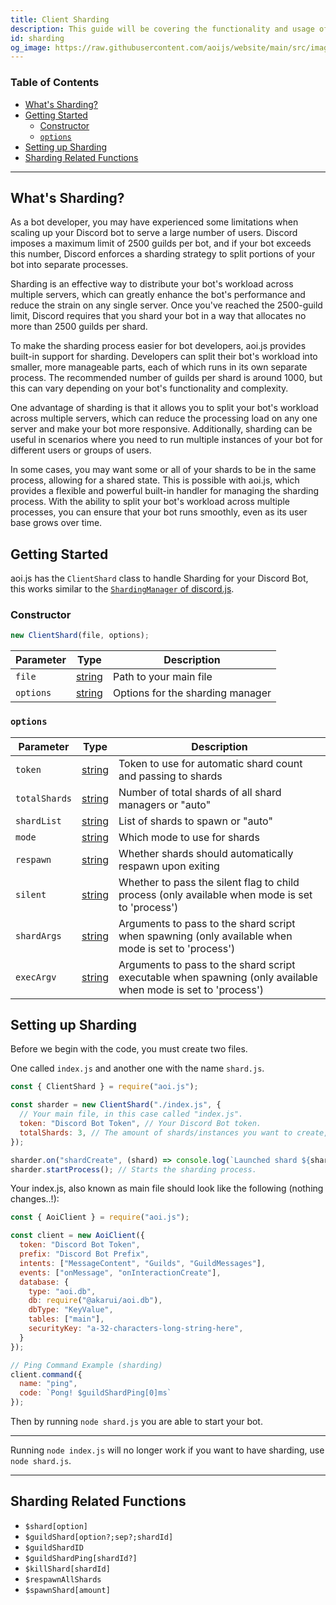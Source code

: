 ```yaml
---
title: Client Sharding
description: This guide will be covering the functionality and usage of client sharding.
id: sharding
og_image: https://raw.githubusercontent.com/aoijs/website/main/src/images/og/9.png
---
```


### Table of Contents
- [What's Sharding?](#whats-sharding)
- [Getting Started](#getting-started)
  - [Constructor](#constructor)
  - [`options`](#options)
- [Setting up Sharding](#setting-up-sharding)
- [Sharding Related Functions](#sharding-related-functions)

---

## What's Sharding?

As a bot developer, you may have experienced some limitations when scaling up your Discord bot to serve a large number of users. Discord imposes a maximum limit of 2500 guilds per bot, and if your bot exceeds this number, Discord enforces a sharding strategy to split portions of your bot into separate processes.

Sharding is an effective way to distribute your bot's workload across multiple servers, which can greatly enhance the bot's performance and reduce the strain on any single server. Once you've reached the 2500-guild limit, Discord requires that you shard your bot in a way that allocates no more than 2500 guilds per shard.

To make the sharding process easier for bot developers, aoi.js provides built-in support for sharding. Developers can split their bot's workload into smaller, more manageable parts, each of which runs in its own separate process. The recommended number of guilds per shard is around 1000, but this can vary depending on your bot's functionality and complexity.

One advantage of sharding is that it allows you to split your bot's workload across multiple servers, which can reduce the processing load on any one server and make your bot more responsive. Additionally, sharding can be useful in scenarios where you need to run multiple instances of your bot for different users or groups of users.

In some cases, you may want some or all of your shards to be in the same process, allowing for a shared state. This is possible with aoi.js, which provides a flexible and powerful built-in handler for managing the sharding process. With the ability to split your bot's workload across multiple processes, you can ensure that your bot runs smoothly, even as its user base grows over time.

## Getting Started

aoi.js has the `ClientShard` class to handle Sharding for your Discord Bot, this works similar to the [`ShardingManager` of discord.js](https://old.discordjs.dev/#/docs/discord.js/14.13.0/class/ShardingManager).

### Constructor

```js
new ClientShard(file, options);
```

| Parameter |                                               Type                                                | Description                      |
| --------- | :-----------------------------------------------------------------------------------------------: | -------------------------------- |
| `file`    | [string](https://developer.mozilla.org/en-US/docs/Web/JavaScript/Reference/Global_Objects/String) | Path to your main file           |
| `options` | [string](https://developer.mozilla.org/en-US/docs/Web/JavaScript/Reference/Global_Objects/String) | Options for the sharding manager |

### `options`

| Parameter     |                                               Type                                                | Description                                                                                                   |
| ------------- | :-----------------------------------------------------------------------------------------------: | ------------------------------------------------------------------------------------------------------------- |
| `token`       | [string](https://developer.mozilla.org/en-US/docs/Web/JavaScript/Reference/Global_Objects/String) | Token to use for automatic shard count and passing to shards                                                  |
| `totalShards` | [string](https://developer.mozilla.org/en-US/docs/Web/JavaScript/Reference/Global_Objects/String) | Number of total shards of all shard managers or "auto"                                                        |
| `shardList`   | [string](https://developer.mozilla.org/en-US/docs/Web/JavaScript/Reference/Global_Objects/String) | List of shards to spawn or "auto"                                                                             |
| `mode`        | [string](https://developer.mozilla.org/en-US/docs/Web/JavaScript/Reference/Global_Objects/String) | Which mode to use for shards                                                                                  |
| `respawn`     | [string](https://developer.mozilla.org/en-US/docs/Web/JavaScript/Reference/Global_Objects/String) | Whether shards should automatically respawn upon exiting                                                      |
| `silent`      | [string](https://developer.mozilla.org/en-US/docs/Web/JavaScript/Reference/Global_Objects/String) | Whether to pass the silent flag to child process (only available when mode is set to 'process')               |
| `shardArgs`   | [string](https://developer.mozilla.org/en-US/docs/Web/JavaScript/Reference/Global_Objects/String) | Arguments to pass to the shard script when spawning (only available when mode is set to 'process')            |
| `execArgv`    | [string](https://developer.mozilla.org/en-US/docs/Web/JavaScript/Reference/Global_Objects/String) | Arguments to pass to the shard script executable when spawning (only available when mode is set to 'process') |

## Setting up Sharding

Before we begin with the code, you must create two files.

One called `index.js` and another one with the name `shard.js`.

```js
const { ClientShard } = require("aoi.js");

const sharder = new ClientShard("./index.js", {
  // Your main file, in this case called "index.js".
  token: "Discord Bot Token", // Your Discord Bot token.
  totalShards: 3, // The amount of shards/instances you want to create, in this case three.
});

sharder.on("shardCreate", (shard) => console.log(`Launched shard ${shard.id}`)); // Used for debugging, can be removed.
sharder.startProcess(); // Starts the sharding process.
```

Your index.js, also known as main file should look like the following (nothing changes..!):

```js
const { AoiClient } = require("aoi.js");

const client = new AoiClient({
  token: "Discord Bot Token",
  prefix: "Discord Bot Prefix",
  intents: ["MessageContent", "Guilds", "GuildMessages"],
  events: ["onMessage", "onInteractionCreate"],
  database: {
    type: "aoi.db",
    db: require("@akarui/aoi.db"),
    dbType: "KeyValue",
    tables: ["main"],
    securityKey: "a-32-characters-long-string-here",
  }
});

// Ping Command Example (sharding)
client.command({
  name: "ping",
  code: `Pong! $guildShardPing[0]ms`
});
```

Then by running `node shard.js` you are able to start your bot.

---

Running `node index.js` will no longer work if you want to have sharding, use `node shard.js`.

---

## Sharding Related Functions

- `$shard[option]`
- `$guildShard[option?;sep?;shardId]`
- `$guildShardID`
- `$guildShardPing[shardId?]`
- `$killShard[shardId]`
- `$respawnAllShards`
- `$spawnShard[amount]`
